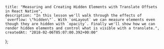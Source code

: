     title: "Measuring and Creating Hidden Elements with Translate Offsets in React Native",
    description: "In this lesson we'll walk through the effects of `overflow: \"hidden\"`. With `onLayout` we can measure elements even though they are hidden with `opacity`. Finally we'll show how we can render hidden elements and control what is visible with a translate.",
    createdAt: "2018-02-06T05:07:00.392+00:00"
};


    
